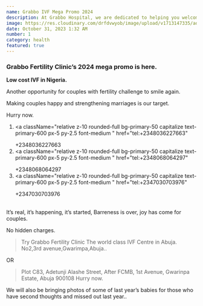 ```yaml
---
name: Grabbo IVF Mega Promo 2024
description: At Grabbo Hospital, we are dedicated to helping you welcome your bundle of joy. Don't miss this incredible opportunity to start your family. Our exclusive IVF promo is available for a limited time, so act now and take the first step towards realizing your dream of parenthood.
image: https://res.cloudinary.com/drfdvwyob/image/upload/v1713147335/ads/jdjke2prjmhuo20g4uvy.webp
date: October 31, 2023 1:32 AM
number: 1
category: health
featured: true
---
```


### Grabbo Fertility Clinic’s 2024 mega promo is here.

**Low cost IVF in Nigeria.**

Another opportunity for couples with fertility challenge to smile again.

Making couples happy and strengthening marriages is our target.

Hurry now.<br/>

1. <a
     className="relative z-10 rounded-full bg-primary-50 capitalize text-primary-600  px-5 py-2.5 font-medium "
     href="tel:+2348036227663"
   >
     +2348036227663
   </a>
   <br />
2. <a
     className="relative z-10 rounded-full bg-primary-50 capitalize text-primary-600  px-5 py-2.5 font-medium "
     href="tel:+2348068064297"
   >
     +2348068064297
   </a>
   <br />
3. <a
     className="relative z-10 rounded-full bg-primary-50 capitalize text-primary-600  px-5 py-2.5 font-medium "
     href="tel:+2347030703976"
   >
     +2347030703976
   </a>

<br />
It’s real, it’s happening, it’s started, Barreness is over, joy has come for couples.

No hidden charges.<br/>

> Try Grabbo Fertility Clinic
> The world class IVF Centre in Abuja.
> No2,3rd avenue,Gwarimpa,Abuja..

OR

> Plot C83, Adetunji Alashe Street, After FCMB, 1st Avenue, Gwarinpa Estate, Abuja 900108
> Hurry now.

We will also be bringing photos of some of last year’s babies for those who have second thoughts and missed out last year..

